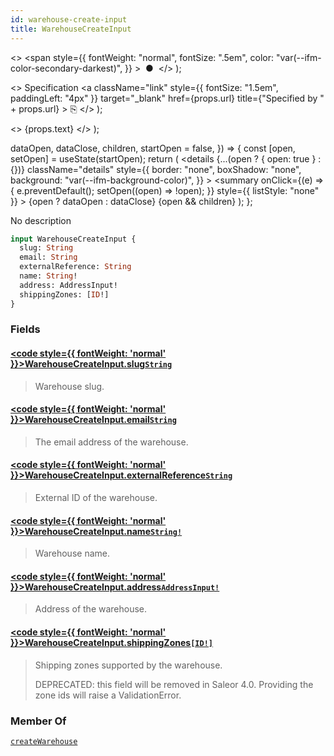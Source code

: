 ```yaml
---
id: warehouse-create-input
title: WarehouseCreateInput
---
```


  <>
    <span
      style={{
        fontWeight: "normal",
        fontSize: ".5em",
        color: "var(--ifm-color-secondary-darkest)",
      }}
    >
      &nbsp;●&nbsp;
    </span>
  </>
);

  <>
    Specification
    <a
      className="link"
      style={{ fontSize: "1.5em", paddingLeft: "4px" }}
      target="\_blank"
      href={props.url}
      title={"Specified by " + props.url}
    >
      ⎘
    </a>
  </>
);

  <>
    <span className={props.class}>{props.text}</span>
  </>
);


  dataOpen,
  dataClose,
  children,
  startOpen = false,
}) => {
  const [open, setOpen] = useState(startOpen);
  return (
    <details
      {...(open ? { open: true } : {})}
      className="details"
      style={{
        border: "none",
        boxShadow: "none",
        background: "var(--ifm-background-color)",
      }}
    >
      <summary
        onClick={(e) => {
          e.preventDefault();
          setOpen((open) => !open);
        }}
        style={{ listStyle: "none" }}
      >
        {open ? dataOpen : dataClose}
      </summary>
      {open && children}
    </details>
  );
};

No description

```graphql
input WarehouseCreateInput {
  slug: String
  email: String
  externalReference: String
  name: String!
  address: AddressInput!
  shippingZones: [ID!]
}
```

### Fields

#### [<code style={{ fontWeight: 'normal' }}>WarehouseCreateInput.<b>slug</b></code>](#)<Bullet />[`String`](../../../api-reference/miscellaneous/scalars/string) <Badge class="badge badge--secondary" text="scalar"/> <Badge class="badge badge--secondary" text="miscellaneous"/>

> Warehouse slug.

#### [<code style={{ fontWeight: 'normal' }}>WarehouseCreateInput.<b>email</b></code>](#)<Bullet />[`String`](../../../api-reference/miscellaneous/scalars/string) <Badge class="badge badge--secondary" text="scalar"/> <Badge class="badge badge--secondary" text="miscellaneous"/>

> The email address of the warehouse.

#### [<code style={{ fontWeight: 'normal' }}>WarehouseCreateInput.<b>externalReference</b></code>](#)<Bullet />[`String`](../../../api-reference/miscellaneous/scalars/string) <Badge class="badge badge--secondary" text="scalar"/> <Badge class="badge badge--secondary" text="miscellaneous"/>

> External ID of the warehouse.
>
> <Badge text="Added in Saleor 3.10" class="secondary margin-bottom--sm" />

#### [<code style={{ fontWeight: 'normal' }}>WarehouseCreateInput.<b>name</b></code>](#)<Bullet />[`String!`](../../../api-reference/miscellaneous/scalars/string) <Badge class="badge badge--secondary" text="non-null"/> <Badge class="badge badge--secondary" text="scalar"/> <Badge class="badge badge--secondary" text="miscellaneous"/>

> Warehouse name.

#### [<code style={{ fontWeight: 'normal' }}>WarehouseCreateInput.<b>address</b></code>](#)<Bullet />[`AddressInput!`](../../../api-reference/miscellaneous/inputs/address-input) <Badge class="badge badge--secondary" text="non-null"/> <Badge class="badge badge--secondary" text="input"/> <Badge class="badge badge--secondary" text="miscellaneous"/>

> Address of the warehouse.

#### [<code style={{ fontWeight: 'normal' }}>WarehouseCreateInput.<b>shippingZones</b></code>](#)<Bullet />[`[ID!]`](../../../api-reference/miscellaneous/scalars/id) <Badge class="badge badge--secondary" text="list"/> <Badge class="badge badge--secondary" text="scalar"/> <Badge class="badge badge--secondary" text="miscellaneous"/>

> Shipping zones supported by the warehouse.
>
> DEPRECATED: this field will be removed in Saleor 4.0. Providing the zone ids will raise a ValidationError.

### Member Of

[`createWarehouse`](../../../api-reference/products/mutations/create-warehouse) <Badge class="badge badge--secondary" text="mutation"/>
